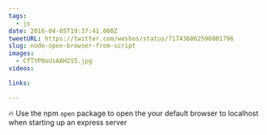 ```yaml
---
tags:
  - js
date: 2016-04-05T19:37:41.000Z
tweetURL: https://twitter.com/wesbos/status/717436062596001796
slug: node-open-browser-from-script
images:
  - CfTYP0oUsAAH215.jpg
videos:

links:

---
```

🔥 Use the npm `open` package to open the your default browser to localhost when starting up an express server
